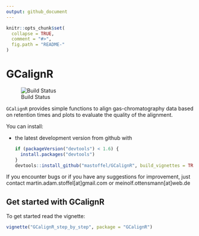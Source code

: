 ```yaml
---
output: github_document
---
```


<!-- README.md is generated from README.Rmd. Please edit that file -->

```r
knitr::opts_chunk$set(
  collapse = TRUE,
  comment = "#>",
  fig.path = "README-"
)
```

# GCalignR

![Build Status](https://travis-ci.org/mastoffel/GCalignR.svg?branch=master)

`GCalignR` provides simple functions to align gas-chromatography data based on retention times and plots to
evaluate the quality of the alignment.

You can install:

* the latest development version from github with

    ```R
    if (packageVersion("devtools") < 1.6) {
      install.packages("devtools")
    }
    devtools::install_github("mastoffel/GCalignR", build_vignettes = TRUE)
    ```
   

If you encounter bugs or if you have any suggestions for improvement, just contact
martin.adam.stoffel[at]gmail.com or meinolf.ottensmann[at]web.de

## Get started with GCalignR

To get started read the vignette:  

```r
vignette("GCalignR_step_by_step", package = "GCalignR")
```
